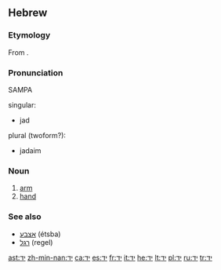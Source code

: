 {{rfc}}
==Hebrew==

===Etymology===
From {{proto|Semitic|yad-|lang=he}}.

===Pronunciation===
SAMPA
;singular:
* jad
;plural (twoform?):
* jadaim

===Noun===
{{infl|he|noun|sc=Hebr|g=f|plural|ידיים}}
 
# [[arm]]
# [[hand]]

===See also===
*[[אצבע]] (étsba) {{f}}
*[[רגל]] (regel) {{f}}

[[ast:יד]]
[[zh-min-nan:יד]]
[[ca:יד]]
[[es:יד]]
[[fr:יד]]
[[it:יד]]
[[he:יד]]
[[lt:יד]]
[[pl:יד]]
[[ru:יד]]
[[tr:יד]]